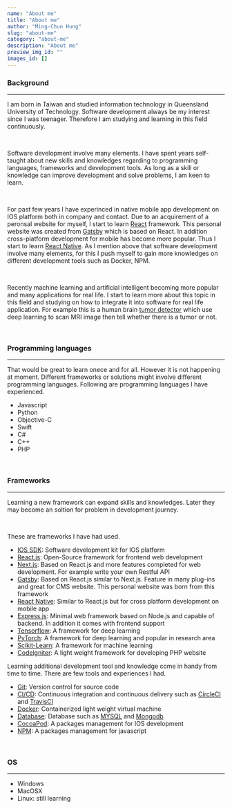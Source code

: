 ```yaml
---
name: "About me"
title: "About me"
author: "Ming-Chun Hung"
slug: "about-me"
category: "about-me"
description: "About me"
preview_img_id: ""
images_id: []
---
```


### Background

---

I am born in Taiwan and studied information technology in Queensland
University of Technology. Software development always be my interest
since I was teenager. Therefore I am studying and learning in this field
continuously.

<br />

Software development involve many elements. I have spent years self-taught
about new skills and knowledges regarding to programming languages, frameworks
and development tools. As long as a skill or knowledge can improve development
and solve problems, I am keen to learn.

<br />

For past few years I have experinced in native mobile app development
on IOS platform both in company and contact. Due to an acquirement of a peronsal
website for myself, I start to learn [React](https://react.dev/) framework.
This personal website was created from [Gatsby](https://www.gatsbyjs.com/) which
is based on React. In addition cross-platform development
for mobile has become more popular. Thus I start to learn [React Native](https://reactnative.dev/).
As I mention above that software development involve many elements, for this I push
myself to gain more knowledges on different development tools such as Docker, NPM.

<br />

Recently machine learning and artificial intelligent becoming more popular and many
applications for real life. I start to learn more about this topic in this field
and studying on how to integrate it into software for real life application. For
example this is a human brain [tumor detector](https://braintumordetectorapp.streamlit.app/)
which use deep learning to scan MRI image then tell whether there is a tumor or not.

<br />

### Programming languages

---

That would be great to learn onece and for all. However it is not happening at moment.
Different frameworks or solutions might involve different programming languages.
Following are programming languages I have experienced.

- Javascript
- Python
- Objective-C
- Swift
- C#
- C++
- PHP

<br />

### Frameworks

---

Learning a new framework can expand skills and knowledges. Later they may become
an soltion for problem in development journey.

<br />

These are frameworks I have had used.

- [IOS SDK](https://en.wikipedia.org/wiki/IOS_SDK): Software development kit for IOS platform
- [React.js](https://react.dev/): Open-Source framework for frontend web development
- [Next.js](https://nextjs.org/): Based on React.js and more features completed for web development. For
  example write your own Restful API
- [Gatsby](https://www.gatsbyjs.com/): Based on React.js similar to Next.js. Feature in many plug-ins
  and great for CMS website. This personal website was born from this framework
- [React Native](https://reactnative.dev/): Similar to React.js but for cross platform development on mobile app
- [Express.js](https://expressjs.com/): Minimal web framework based on Node.js and capable of backend. In addition
  it comes with frontend support
- [Tensorflow](https://www.tensorflow.org/): A framework for deep learning
- [PyTorch](https://pytorch.org/): A framework for deep learning and popular in research area
- [Scikit-Learn](https://scikit-learn.org/stable/): A framework for machine learning
- [Codelgniter](https://www.codeigniter.com/): A light weight framework for developing PHP website

Learning additional development tool and knowledge come in handy from time to time.
There are few tools and experiences I had.

- [Git](https://git-scm.com/book/en/v2/Getting-Started-About-Version-Control): Version control for source code
- [CI/CD](https://en.wikipedia.org/wiki/CI/CD): Continuous integration and continuous delivery such as
  [CircleCI](https://circleci.com/) and [TravisCI](https://www.travis-ci.com/)
- [Docker](https://www.docker.com/): Containerized light weight virtual machine
- [Database](https://en.wikipedia.org/wiki/Database): Database such as [MYSQL](https://www.mysql.com/) and
  [Mongodb](https://www.mongodb.com/)
- [CocoaPod](https://cocoapods.org/): A packages management for IOS development
- [NPM](https://www.npmjs.com/): A packages management for javascript

<br />

### OS

---

- Windows
- MacOSX
- Linux: still learning

<br />
